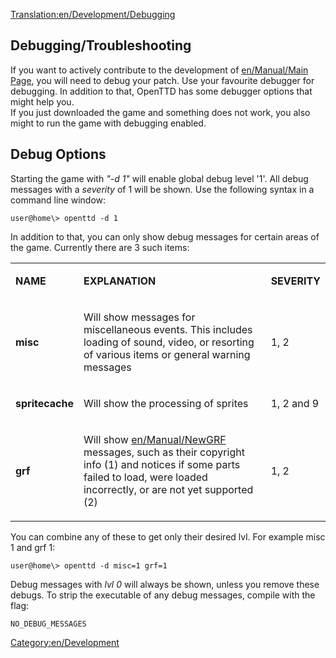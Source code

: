 [[Translation:en/Development/Debugging]]

{{en/Development/Navigation}}
[[Category:en/Development]]

==Debugging/Troubleshooting==
If you want to actively contribute to the development of [[en/Manual/Main Page]], you will need to debug your patch. Use your favourite debugger for debugging. In addition to that, OpenTTD has some debugger options that might help you.<br />
If you just downloaded the game and something does not work, you also might to run the game with debugging enabled.

==Debug Options==
Starting the game with ''"-d 1"'' will enable global debug level '1'. All debug messages with a ''severity'' of 1 will be shown. Use the following syntax in a command line window:
<pre>user@home\> openttd -d 1</pre>
In addition to that, you can only show debug messages for certain areas of the game. Currently there are 3 such items:
{|
| '''NAME''' || '''EXPLANATION''' || '''SEVERITY'''
|-
| '''misc''' || Will show messages for miscellaneous events. This includes loading of sound, video, or resorting of various items or general warning messages || 1, 2
|-
| '''spritecache''' || Will show the processing of sprites || 1, 2 and 9 
|-
| '''grf''' || Will show [[en/Manual/NewGRF]] messages, such as their copyright info (1) and notices if some parts failed to load, were loaded incorrectly, or are not yet supported (2) || 1, 2
|}

You can combine any of these to get only their desired lvl. For example misc 1 and grf 1:
<pre>user@home\> openttd -d misc=1 grf=1</pre>

Debug messages with ''lvl 0'' will always be shown, unless you remove these debugs. To strip the executable of any debug messages, compile with the flag:
<pre>NO_DEBUG_MESSAGES</pre>